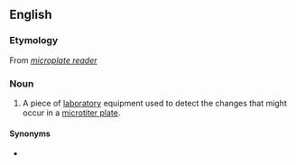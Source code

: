 ==English==
{{wikipedia}}

===Etymology===
From ''[[microplate reader]]''

===Noun===
{{en-noun|head=[[plate]] [[reader]]}}

# {{lb|en|chemistry|biochemistry}} A piece of [[laboratory]] equipment used to detect the changes that might occur in a [[microtiter plate]].

====Synonyms====
* {{l|en|microplate reader}}